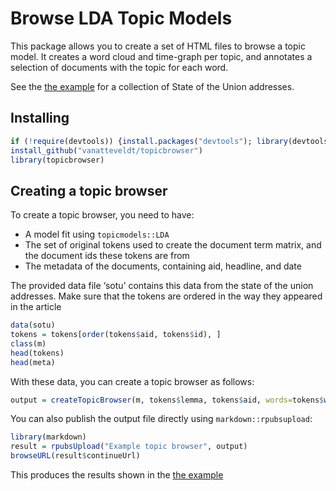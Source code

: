 Browse LDA Topic Models
========================================================

This package allows you to create a set of HTML files to browse a topic model.
It creates a word cloud and time-graph per topic, and annotates a selection of documents with the topic for each word.

See the [the example](http://rpubs.com/vanatteveldt/topicbrowser) for a collection of State of the Union addresses.

Installing 
----

```r
if (!require(devtools)) {install.packages("devtools"); library(devtools)}
install_github("vanatteveldt/topicbrowser")
library(topicbrowser)
```

Creating a topic browser
----

To create a topic browser, you need to have:

- A model fit using `topicmodels::LDA`
- The set of original tokens used to create the document term matrix, and the document ids these tokens are from
- The metadata of the documents, containing aid, headline, and date

The provided data file 'sotu' contains this data from the state of the union addresses. 
Make sure that the tokens are ordered in the way they appeared in the article

```r
data(sotu)
tokens = tokens[order(tokens$aid, tokens$id), ]
class(m)
head(tokens)
head(meta)
```

With these data, you can create a topic browser as follows:

```r
output = createTopicBrowser(m, tokens$lemma, tokens$aid, words=tokens$word, meta=meta)
```

You can also publish the output file directly using `markdown::rpubsupload`:

```r
library(markdown)
result = rpubsUpload("Example topic browser", output)
browseURL(result$continueUrl)
```

This produces the results shown in the [the example](http://rpubs.com/vanatteveldt/topicbrowser)

<!-- library(knitr); knit("README.Rmd") -->
